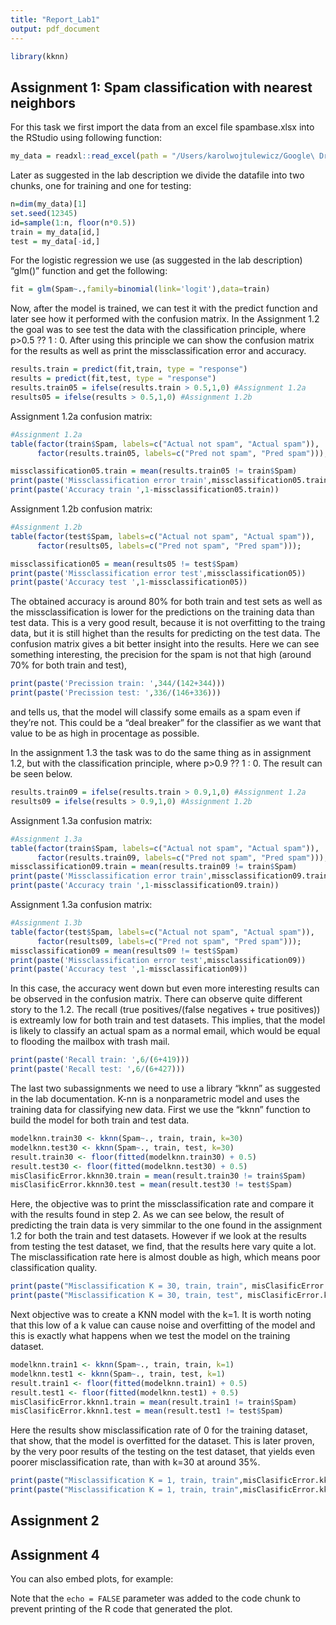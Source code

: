 ```yaml
---
title: "Report_Lab1"
output: pdf_document
---
```

````r
library(kknn)
````

## Assignment 1: Spam classification with nearest neighbors

For this task we first import the data from an excel file spambase.xlsx into the RStudio using following function:
````r
my_data = readxl::read_excel(path = "/Users/karolwojtulewicz/Google\ Drive/skola/TDDE01/Labs/Lab1/Assignemnt1/spambase.xlsx", 1)
````
Later as suggested in the lab description we divide the datafile into two chunks, one for training and one for testing:
````r
n=dim(my_data)[1]
set.seed(12345)
id=sample(1:n, floor(n*0.5))
train = my_data[id,]
test = my_data[-id,]
````
For the logistic regression we use (as suggested in the lab description) "glm()" function and get the following:

````r
fit = glm(Spam~.,family=binomial(link='logit'),data=train)
````
Now, after the model is trained, we can test it with the predict function and later see how it performed with the confusion matrix. In the Assignment 1.2 the goal was to see test the data with the classification principle, where p>0.5 ?? 1 : 0. After using this principle we can show the confusion matrix for the results as well as print the missclassification error and accuracy.

````r
results.train = predict(fit,train, type = "response")
results = predict(fit,test, type = "response")
results.train05 = ifelse(results.train > 0.5,1,0) #Assignment 1.2a
results05 = ifelse(results > 0.5,1,0) #Assignment 1.2b
````
Assignment 1.2a confusion matrix:
````r
#Assignment 1.2a
table(factor(train$Spam, labels=c("Actual not spam", "Actual spam")),
      factor(results.train05, labels=c("Pred not spam", "Pred spam")));
````
````r
missclassification05.train = mean(results.train05 != train$Spam)
print(paste('Missclassification error train',missclassification05.train))
print(paste('Accuracy train ',1-missclassification05.train))
````
Assignment 1.2b confusion matrix:
````r
#Assignment 1.2b
table(factor(test$Spam, labels=c("Actual not spam", "Actual spam")),
      factor(results05, labels=c("Pred not spam", "Pred spam")));
````
````r
missclassification05 = mean(results05 != test$Spam)
print(paste('Missclassification error test',missclassification05))
print(paste('Accuracy test ',1-missclassification05))
````
The obtained accuracy is around 80% for both train and test sets as well as the missclassification is lower for the predictions on the training data than test data. This is a very good result, because it is not overfitting to the traing data, but it is still highet than the results for predicting on the test data.  The confusion matrix gives a bit better insight into the results. Here we can see something interesting, the precision for the spam is not that high (around 70% for both train and test),

````r
print(paste('Precission train: ',344/(142+344)))
print(paste('Precission test: ',336/(146+336)))
````
and tells us, that the model will classify some emails as a spam even if they're not. This could be a "deal breaker" for the classifier as we want that value to be as high in procentage as possible.

In the assignment 1.3 the task was to do the same thing as in assignment 1.2, but with the classification principle, where p>0.9 ?? 1 : 0. The result can be seen below. 
````r
results.train09 = ifelse(results.train > 0.9,1,0) #Assignment 1.2a
results09 = ifelse(results > 0.9,1,0) #Assignment 1.2b
````
Assignment 1.3a confusion matrix:
````r
#Assignment 1.3a
table(factor(train$Spam, labels=c("Actual not spam", "Actual spam")),
      factor(results.train09, labels=c("Pred not spam", "Pred spam")));
missclassification09.train = mean(results.train09 != train$Spam)
print(paste('Missclassification error train',missclassification09.train))
print(paste('Accuracy train ',1-missclassification09.train))
````
Assignment 1.3a confusion matrix:
````r
#Assignment 1.3b
table(factor(test$Spam, labels=c("Actual not spam", "Actual spam")),
      factor(results09, labels=c("Pred not spam", "Pred spam")));
missclassification09 = mean(results09 != test$Spam)
print(paste('Missclassification error test',missclassification09))
print(paste('Accuracy test ',1-missclassification09))
````
In this case, the accuracy went down but even more interesting results can be observed in the confusion matrix. There can observe quite different story to the 1.2. The recall (true positives/(false negatives + true positives)) is extreamly low for both train and test datasets. This implies, that the model is likely to classify an actual spam as a normal email, which would be equal to flooding the mailbox with trash mail.
````r
print(paste('Recall train: ',6/(6+419)))
print(paste('Recall test: ',6/(6+427)))
````

The last two subassignments we need to use a library "kknn" as suggested in the lab documentation. K-nn is a nonparametric model and uses the training data for classifying new data. First we use the "kknn" function to build the model for both train and test data.
````r
modelknn.train30 <- kknn(Spam~., train, train, k=30)
modelknn.test30 <- kknn(Spam~., train, test, k=30)
result.train30 <- floor(fitted(modelknn.train30) + 0.5)
result.test30 <- floor(fitted(modelknn.test30) + 0.5)
misClasificError.kknn30.train = mean(result.train30 != train$Spam)
misClasificError.kknn30.test = mean(result.test30 != test$Spam)
````
Here, the objective was to print the missclassification rate and compare it with the results found in step 2. As we can see below, the result of predicting the train data is very simmilar to the one found in the assignment 1.2 for both the train and test datasets. However if we look at the results from testing the test dataset, we find, that the results here vary quite a lot. The misclassification rate here is almost double as high, which means poor classification quality.
````r
print(paste("Misclassification K = 30, train, train", misClasificError.kknn30.train))
print(paste("Misclassification K = 30, train, test", misClasificError.kknn30.test))
````
Next objective was to create a KNN model with the k=1. It is worth noting that this low of a k value can cause noise and overfitting of the model and this is exactly what happens when we test the model on the training dataset.
````r
modelknn.train1 <- kknn(Spam~., train, train, k=1)
modelknn.test1 <- kknn(Spam~., train, test, k=1)
result.train1 <- floor(fitted(modelknn.train1) + 0.5)
result.test1 <- floor(fitted(modelknn.test1) + 0.5)
misClasificError.kknn1.train = mean(result.train1 != train$Spam)
misClasificError.kknn1.test = mean(result.test1 != test$Spam)
````
Here the results show misclassification rate of 0 for the training dataset, that show, that the model is overfitted for the dataset. This is later proven, by the very poor results of the testing on the test dataset, that yields even poorer misclassification rate, than with k=30 at around 35%.

````r
print(paste("Misclassification K = 1, train, train",misClasificError.kknn1.train))
print(paste("Misclassification K = 1, train, train",misClasificError.kknn1.test))
````
## Assignment 2

## Assignment 4

You can also embed plots, for example:


Note that the `echo = FALSE` parameter was added to the code chunk to prevent printing of the R code that generated the plot.
